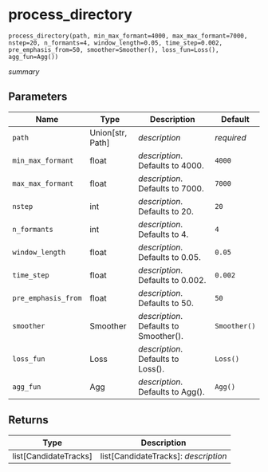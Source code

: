 # process_directory { #fasttrackpy.process_directory }

`process_directory(path, min_max_formant=4000, max_max_formant=7000, nstep=20, n_formants=4, window_length=0.05, time_step=0.002, pre_emphasis_from=50, smoother=Smoother(), loss_fun=Loss(), agg_fun=Agg())`

_summary_

## Parameters

| Name                | Type               | Description                            | Default      |
|---------------------|--------------------|----------------------------------------|--------------|
| `path`              | Union\[str, Path\] | _description_                          | _required_   |
| `min_max_formant`   | float              | _description_. Defaults to 4000.       | `4000`       |
| `max_max_formant`   | float              | _description_. Defaults to 7000.       | `7000`       |
| `nstep`             | int                | _description_. Defaults to 20.         | `20`         |
| `n_formants`        | int                | _description_. Defaults to 4.          | `4`          |
| `window_length`     | float              | _description_. Defaults to 0.05.       | `0.05`       |
| `time_step`         | float              | _description_. Defaults to 0.002.      | `0.002`      |
| `pre_emphasis_from` | float              | _description_. Defaults to 50.         | `50`         |
| `smoother`          | Smoother           | _description_. Defaults to Smoother(). | `Smoother()` |
| `loss_fun`          | Loss               | _description_. Defaults to Loss().     | `Loss()`     |
| `agg_fun`           | Agg                | _description_. Defaults to Agg().      | `Agg()`      |

## Returns

| Type                    | Description                          |
|-------------------------|--------------------------------------|
| list\[CandidateTracks\] | list[CandidateTracks]: _description_ |